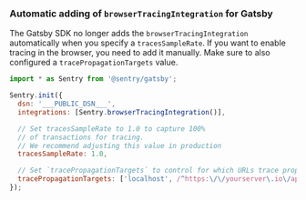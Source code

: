 ### Automatic adding of `browserTracingIntegration` for Gatsby

The Gatsby SDK no longer adds the `browserTracingIntegration` automatically when you specify a `tracesSampleRate`. If you want to enable tracing in the browser, you need to add it manually. Make sure to also configured a `tracePropagationTargets` value.

```JavaScript {filename:sentry.config.js}
import * as Sentry from '@sentry/gatsby';

Sentry.init({
  dsn: '___PUBLIC_DSN___',
  integrations: [Sentry.browserTracingIntegration()],

  // Set tracesSampleRate to 1.0 to capture 100%
  // of transactions for tracing.
  // We recommend adjusting this value in production
  tracesSampleRate: 1.0,

  // Set `tracePropagationTargets` to control for which URLs trace propagation should be enabled
  tracePropagationTargets: ['localhost', /^https:\/\/yourserver\.io\/api/],
});
```

<Include name="migration/javascript-v8/browser-other-changes" />

<Include name="migration/javascript-v8/general-other-changes" />

